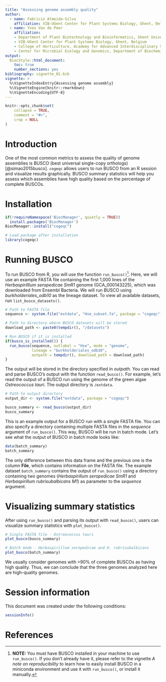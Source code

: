 ```yaml
---
title: "Assessing genome assembly quality"
author: 
  - name: Fabricio Almeida-Silva
    affiliation: VIB-UGent Center for Plant Systems Biology, Ghent, Belgium
  - name: Yves Van de Peer
    affiliation: 
    - Department of Plant Biotechnology and Bioinformatics, Ghent University, Ghent, Belgium
    - VIB-UGent Center for Plant Systems Biology, Ghent, Belgium
    - College of Horticulture, Academy for Advanced Interdisciplinary Studies, Nanjing Agricultural University, Nanjing, China
    - Center for Microbial Ecology and Genomics, Department of Biochemistry, Genetics and Microbiology, University of Pretoria, Pretoria, South Africa
output: 
  BiocStyle::html_document:
    toc: true
    number_sections: yes
bibliography: vignette_01.bib
vignette: >
  %\VignetteIndexEntry{Assessing genome assembly}
  %\VignetteEngine{knitr::rmarkdown}
  %\VignetteEncoding{UTF-8}  
---
```


```r
knitr::opts_chunk$set(
    collapse = TRUE,
    comment = "#>",
    crop = NULL
)
```

# Introduction

One of the most common metrics to assess the quality of genome assemblies is BUSCO (best universal single-copy orthologs) [@simao2015busco]. `cogeqc` allows users to run BUSCO from an R session and visualize results graphically. BUSCO summary statistics will help you assess which assemblies have high quality based on the percentage of complete BUSCOs.

# Installation

```r
if(!requireNamespace('BiocManager', quietly = TRUE))
  install.packages('BiocManager')
BiocManager::install("cogeqc")
```

```r
# Load package after installation
library(cogeqc)
```

# Running BUSCO

To run BUSCO from R, you will use the function `run_busco()`[^1]. Here, we will use an example FASTA file containing the first 1,000 lines of the *Herbaspirilllum seropedicae SmR1* genome (GCA_000143225), which was downloaded from Ensembl Bacteria. We will run BUSCO using *burkholderiales_odb10* as the lineage dataset. To view all available datasets, run `list_busco_datasets()`.

[^1]: **NOTE:** You must have BUSCO installed in your machine to use `run_busco()`. If you don't already have it, please refer to the vignette *A note on reproducibility* to learn how to easily install BUSCO in a miniconda environment and use it with `run_busco()`, or install it manually.

```r
# Path to FASTA file
sequence <- system.file("extdata", "Hse_subset.fa", package = "cogeqc")

# Path to directory where BUSCO datasets will be stored
download_path <- paste0(tempdir(), "/datasets")

# Run BUSCO if it is installed
if(busco_is_installed()) {
  run_busco(sequence, outlabel = "Hse", mode = "genome",
            lineage = "burkholderiales_odb10",
            outpath = tempdir(), download_path = download_path)
}
```

The output will be stored in the directory specified in *outpath*. You can read and parse BUSCO's output with the function `read_busco()`. For example, let's read the output of a BUSCO run using the genome of the green algae *Ostreococcus tauri*. The output directory is `/extdata`.

```r
# Path to output directory
output_dir <- system.file("extdata", package = "cogeqc")

busco_summary <- read_busco(output_dir)
busco_summary
```

This is an example output for a BUSCO run with a single FASTA file. You can also specify a directory containing multiple FASTA files in the *sequence* argument of `run_busco()`. This way, BUSCO will be run in batch mode. Let's see what the output of BUSCO in batch mode looks like:

```r
data(batch_summary)
batch_summary
```

The only difference between this data frame and the previous one is the column **File**, which contains information on the FASTA file. The example dataset `batch_summary` contains the output of `run_busco()` using a directory containing two genomes (*Herbaspirillum seropedicae SmR1* and *Herbaspirillum rubrisubalbicans M1*) as parameter to the *sequence* argument.

# Visualizing summary statistics

After using `run_busco()` and parsing its output with `read_busco()`, users can visualize summary statistics with `plot_busco()`.

```r
# Single FASTA file - Ostreococcus tauri
plot_busco(busco_summary)

# Batch mode - Herbaspirillum seropedicae and H. rubrisubalbicans
plot_busco(batch_summary)
```

We usually consider genomes with >90% of complete BUSCOs as having high quality. Thus, we can conclude that the three genomes analyzed here are high-quality genomes.

# Session information {.unnumbered}

This document was created under the following conditions:

```r
sessionInfo()
```

# References {.unnumbered}

